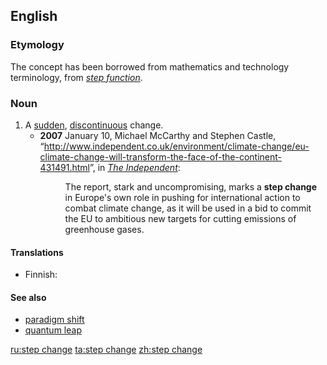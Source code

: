 ==English==

===Etymology===
The concept has been borrowed from mathematics and technology terminology, from ''[[step function]]''.

===Noun===
{{en-noun|head=[[step]] [[change]]}}

# A [[sudden]], [[discontinuous]] change.
#* '''2007''' January 10, Michael McCarthy and Stephen Castle, “[http://www.independent.co.uk/environment/climate-change/eu-climate-change-will-transform-the-face-of-the-continent-431491.html http://www.independent.co.uk/environment/climate-change/eu-climate-change-will-transform-the-face-of-the-continent-431491.html]”, in ''[[w:The Independent|The Independent]]'':
#*: The report, stark and uncompromising, marks a '''step change''' in Europe's own role in pushing for international action to combat climate change, as it will be used in a bid to commit the EU to ambitious new targets for cutting emissions of greenhouse gases.

====Translations====
{{trans-top|A sudden, discontinuous change}}
* Finnish: {{t-|fi|askelmuutos}}
{{trans-mid}}
{{trans-bottom}}

====See also====
*[[paradigm shift]]
*[[quantum leap]]

[[ru:step change]]
[[ta:step change]]
[[zh:step change]]